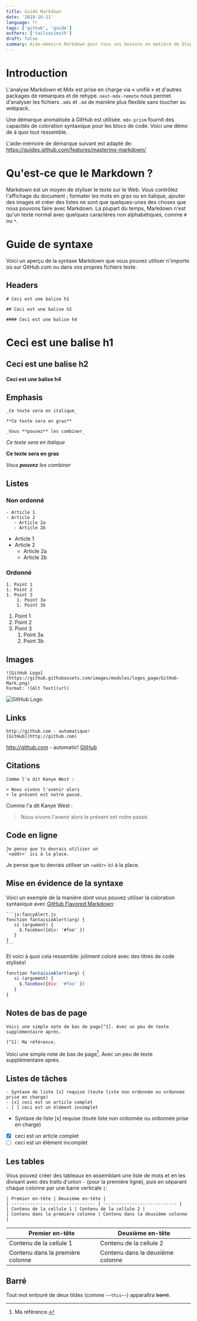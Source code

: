 ```yaml
---
title: Guide Markdown
date: '2019-10-11'
language: fr
tags: ['github', 'guide']
authors: ['tailsazimuth']
draft: false
summary: Aide-mémoire Markdown pour tous vos besoins en matière de blogs - en-têtes, listes, images, tableaux et plus encore! Un guide illustré basé sur GitHub Flavored Markdown.
---
```


# Introduction

L'analyse Markdown et Mdx est prise en charge via « unifié » et d'autres packages de remarques et de rehype. `next-mdx-remote` nous permet d'analyser les fichiers `.mdx` et `.md` de manière plus flexible sans toucher au webpack.

Une démarque aromatisée à GitHub est utilisée. `mdx-prism` fournit des capacités de coloration syntaxique pour les blocs de code. Voici une démo de à quoi tout ressemble.

L'aide-mémoire de démarque suivant est adapté de: https://guides.github.com/features/mastering-markdown/

# Qu'est-ce que le Markdown ?

Markdown est un moyen de styliser le texte sur le Web. Vous contrôlez l'affichage du document ; formater les mots en gras ou en italique, ajouter des images et créer des listes ne sont que quelques-unes des choses que nous pouvons faire avec Markdown. La plupart du temps, Markdown n'est qu'un texte normal avec quelques caractères non alphabétiques, comme `#` ou `*`.

# Guide de syntaxe

Voici un aperçu de la syntaxe Markdown que vous pouvez utiliser n'importe où sur GitHub.com ou dans vos propres fichiers texte.

## Headers

```
# Ceci est une balise h1

## Ceci est une balise h2

#### Ceci est une balise h4
```

# Ceci est une balise h1

## Ceci est une balise h2

#### Ceci est une balise h4

## Emphasis

```
_Ce texte sera en italique_

**Ce texte sera en gras**

_Vous **pouvez** les combiner_
```

_Ce texte sera en italique_

**Ce texte sera en gras**

_Vous **pouvez** les combiner_

## Listes

### Non ordonné

```
- Article 1
- Article 2
   - Article 2a
   - Article 2b
```

- Article 1
- Article 2
  - Article 2a
  - Article 2b

### Ordonné

```
1. Point 1
1. Point 2
1. Point 3
    1. Point 3a
    1. Point 3b
```

1. Point 1
1. Point 2
1. Point 3
   1. Point 3a
   1. Point 3b

## Images

```
![GitHub Logo](https://github.githubassets.com/images/modules/logos_page/GitHub-Mark.png)
Format: ![Alt Text](url)
```

![GitHub Logo](https://github.githubassets.com/images/modules/logos_page/GitHub-Mark.png)

## Links

```
http://github.com - automatique!
[GitHub](http://github.com)
```

http://github.com - automatic!
[GitHub](http://github.com)

## Citations

```
Comme l'a dit Kanye West :

> Nous vivons l'avenir alors
> le présent est notre passé.
```

Comme l'a dit Kanye West :

> Nous vivons l'avenir alors
> le présent est notre passé.

## Code en ligne

```
Je pense que tu devrais utiliser un
`<addr>` ici à la place.
```

Je pense que tu devrais utiliser un
`<addr>` ici à la place.

## Mise en évidence de la syntaxe

Voici un exemple de la manière dont vous pouvez utiliser la coloration syntaxique avec [GitHub Flavored Markdown](https://help.github.com/articles/basic-writing-and-formatting-syntax/):

````
```js:fancyAlert.js
fonction fantaisieAlert(arg) {
   si (argument) {
     $.facebox({div: '#foo' })
   }
}
```
````

Et voici à quoi cela ressemble: joliment coloré avec des titres de code stylisés!

```js:fancyAlert.js
fonction fantaisieAlert(arg) {
   si (argument) {
     $.facebox({div: '#foo' })
   }
}
```

## Notes de bas de page

```
Voici une simple note de bas de page[^1]. Avec un peu de texte supplémentaire après.

[^1]: Ma référence.
```

Voici une simple note de bas de page[^1]. Avec un peu de texte supplémentaire après.

[^1]: Ma référence.

## Listes de tâches

```
- Syntaxe de liste [x] requise (toute liste non ordonnée ou ordonnée prise en charge)
- [x] ceci est un article complet
- [ ] ceci est un élément incomplet
```

- Syntaxe de liste [x] requise (toute liste non ordonnée ou ordonnée prise en charge)
- [x] ceci est un article complet
- [ ] ceci est un élément incomplet

## Les tables

Vous pouvez créer des tableaux en assemblant une liste de mots et en les divisant avec des traits d'union `-` (pour la première ligne), puis en séparant chaque colonne par une barre verticale `|`:

```
| Premier en-tête | Deuxième en-tête |
| -------------------------------- | ---------------------------- |
| Contenu de la cellule 1 | Contenu de la cellule 2 |
| Contenu dans la première colonne | Contenu dans la deuxième colonne |
```

| Premier en-tête                  | Deuxième en-tête                 |
| -------------------------------- | -------------------------------- |
| Contenu de la cellule 1          | Contenu de la cellule 2          |
| Contenu dans la première colonne | Contenu dans la deuxième colonne |

## Barré

Tout mot entouré de deux tildes (comme `~~this~~`) apparaîtra ~~barré~~.
